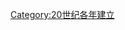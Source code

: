 {{Catdiffuse}}

{{estcat|198|6|1979|1990}}
{{Commons cat|1986 establishments}}
[[Category:20世纪各年建立|Category:20世纪各年建立]]